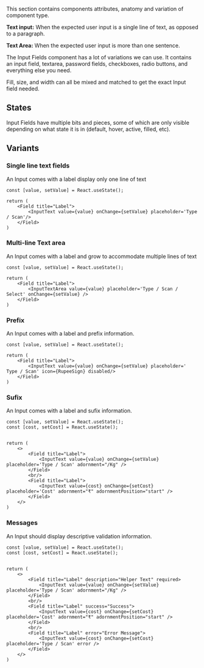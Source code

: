 
This section contains components attributes, anatomy and variation of component type.

<ImagePreview background={true}>
    <Layout type="row">
        <Overview1 />
    </Layout>
</ImagePreview>

**Text input:** When the expected user input is a single line of text, as opposed to a paragraph.

**Text Area:** When the expected user input is more than one sentence.

The Input Fields component has a lot of variations we can use. It contains an input field, textarea, password fields, checkboxes, radio buttons, and everything else you need.

Fill, size, and width can all be mixed and matched to get the exact Input field needed.

## States

Input Fields have multiple bits and pieces, some of which are only visible depending on what state it is in (default, hover, active, filled, etc).

<ImagePreview background={true}>
    <Layout type="row">
        <Overview2 />
    </Layout>
</ImagePreview>

## Variants

### Single line text fields

An Input comes with a label display only one line of text

<Documenter component={props.components}>

```preview
const [value, setValue] = React.useState();

return (
    <Field title="Label">
        <InputText value={value} onChange={setValue} placeholder='Type / Scan'/>
    </Field>
)
```
</Documenter>

### Multi-line Text area

An Input comes with a label and grow to accommodate multiple lines of text

<Documenter component={props.components}>

```preview
const [value, setValue] = React.useState();

return (
    <Field title="Label">
        <InputTextArea value={value} placeholder='Type / Scan / Select' onChange={setValue} />
    </Field>
)
```
</Documenter>

### Prefix

An Input comes with a label and prefix information.

<Documenter component={props.components}>

```preview
const [value, setValue] = React.useState();

return (
    <Field title="Label">
        <InputText value={value} onChange={setValue} placeholder=' Type / Scan' icon={RupeeSign} disabled/>
    </Field>
)
```
</Documenter>

### Sufix

An Input comes with a label and sufix information.

<Documenter component={props.components}>

```preview
const [value, setValue] = React.useState();
const [cost, setCost] = React.useState();


return (
    <>
        <Field title="Label">
            <InputText value={value} onChange={setValue} placeholder='Type / Scan' adornment="/Kg" />
        </Field>
        <br/>
        <Field title="Label">
            <InputText value={cost} onChange={setCost} placeholder='Cost' adornment="₹" adornmentPosition="start" />
        </Field>
    </>
)
```
</Documenter>

### Messages

An Input should display descriptive validation information.

<Documenter component={props.components}>

```preview
const [value, setValue] = React.useState();
const [cost, setCost] = React.useState();


return (
    <>
        <Field title="Label" description="Helper Text" required>
            <InputText value={value} onChange={setValue} placeholder='Type / Scan' adornment="/Kg" />
        </Field>
        <br/>
        <Field title="Label" success="Success">
            <InputText value={cost} onChange={setCost} placeholder='Cost' adornment="₹" adornmentPosition="start" />
        </Field>
        <br/>
        <Field title="Label" error="Error Message">
            <InputText value={cost} onChange={setCost} placeholder='Type / Scan' error />
        </Field>
    </>
)
```
</Documenter>
